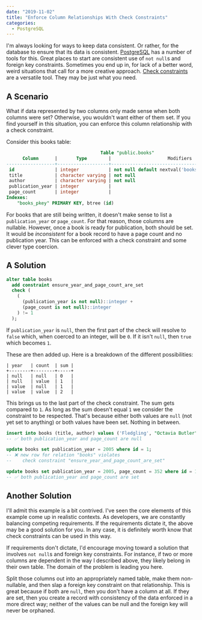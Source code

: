 ```yaml
---
date: "2019-11-02"
title: "Enforce Column Relationships With Check Constraints"
categories:
  - PostgreSQL
---
```


I'm always looking for ways to keep data consistent. Or rather, for the
database to ensure that its data is consistent.
[PostgreSQL](https://www.postgresql.org/) has a number of tools for this. Great
places to start are consistent use of `not null`s and foreign key constraints.
Sometimes you end up in, for lack of a better word, weird situations that call
for a more creative approach. [Check
constraints](http://www.postgresqltutorial.com/postgresql-check-constraint/)
are a versatile tool. They may be just what you need.

## A Scenario

What if data represented by two columns only made sense when both columns were
set? Otherwise, you wouldn't want either of them set. If you find yourself in
this situation, you can enforce this column relationship with a check
constraint.

Consider this books table:

```sql
                                   Table "public.books"
      Column      |       Type        |                     Modifiers
------------------+-------------------+----------------------------------------------------
 id               | integer           | not null default nextval('books_id_seq'::regclass)
 title            | character varying | not null
 author           | character varying | not null
 publication_year | integer           |
 page_count       | integer           |
Indexes:
    "books_pkey" PRIMARY KEY, btree (id)
```

For books that are still being written, it doesn't make sense to list a
`publication_year` or `page_count`. For that reason, those columns are
nullable. However, once a book is ready for publication, both should be set. It
would be _inconsistent_ for a book record to have a page count and no
publication year. This can be enforced with a check constraint and some clever
type coercion.

## A Solution

```sql
alter table books
  add constraint ensure_year_and_page_count_are_set
  check (
    (
      (publication_year is not null)::integer +
      (page_count is not null)::integer
    ) != 1
  );
```

If `publication_year` is `null`, then the first part of the check will resolve
to `false` which, when coerced to an integer, will be `0`. If it isn't `null`,
then `true` which becomes `1`.

These are then added up. Here is a breakdown of the different possibilities:

```
| year   | count  | sum |
+--------+--------+-----+
| null   | null   | 0   |
| null   | value  | 1   |
| value  | null   | 1   |
| value  | value  | 2   |
```

This brings us to the last part of the check constraint. The sum gets compared
to `1`. As long as the sum doesn't equal `1` we consider the constraint to be
respected. That's because either both values are `null` (not yet set to
anything) or both values have been set. Nothing in between.

```sql
insert into books (title, author) values ('Fledgling', "Octavia Butler");
-- ✅ both publication_year and page_count are null

update books set publication_year = 2005 where id = 1;
-- ❌ new row for relation "books" violates
--    check constraint "ensure_year_and_page_count_are_set"

update books set publication_year = 2005, page_count = 352 where id = 1;
-- ✅ both publication_year and page_count are set
```

## Another Solution

I'll admit this example is a bit contrived. I've seen the core elements of this
example come up in realistic contexts. As developers, we are constantly
balancing competing requirements. If the requirements dictate it, the above may
be a good solution for you. In any case, it is definitely worth know that
check constraints can be used in this way.

If requirements don't dictate, I'd encourage moving toward a solution that
involves `not null`s and foreign key constraints. For instance, if two or more
columns are dependent in the way I described above, they likely belong in their
own table. The domain of the problem is leading you here.

Split those columns out into an appropriately named table, make them
non-nullable, and then slap a foreign key constraint on that relationship. This
is great because if both are `null`, then you don't have a column at all. If
they are set, then you create a record with consistency of the data enforced in
a more direct way; neither of the values can be null and the foreign key will
never be orphaned.
